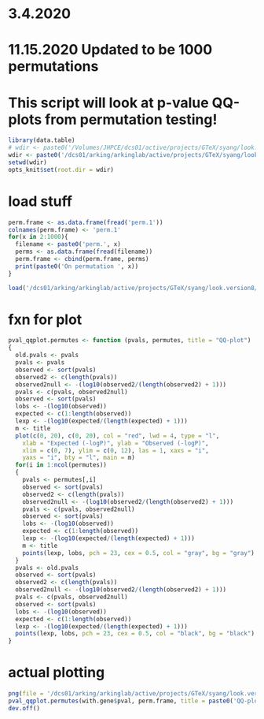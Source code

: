 # 3.4.2020
# 11.15.2020 Updated to be 1000 permutations

# This script will look at p-value QQ-plots from permutation testing!
```r
library(data.table)
# wdir <- paste0('/Volumes/JHPCE/dcs01/active/projects/GTeX/syang/look.version8/new.permutation.method/Whole Blood')
wdir <- paste0('/dcs01/arking/arkinglab/active/projects/GTeX/syang/look.version8/new.permutation.method/Whole Blood')
setwd(wdir)
opts_knit$set(root.dir = wdir)
```
		
# load stuff
```r
perm.frame <- as.data.frame(fread('perm.1'))
colnames(perm.frame) <- 'perm.1'
for(x in 2:1000){
  filename <- paste0('perm.', x)
  perms <- as.data.frame(fread(filename))
  perm.frame <- cbind(perm.frame, perms)
  print(paste0('On permutation ', x))
}

load('/dcs01/arking/arkinglab/active/projects/GTeX/syang/look.version8/Whole Blood/with.gene.rds')
```

# fxn for plot
```r
pval_qqplot.permutes <- function (pvals, permutes, title = "QQ-plot")
{
  old.pvals <- pvals
  pvals <- pvals
  observed <- sort(pvals)
  observed2 <- c(length(pvals))
  observed2null <- -(log10(observed2/(length(observed2) + 1)))
  pvals <- c(pvals, observed2null)
  observed <- sort(pvals)
  lobs <- -(log10(observed))
  expected <- c(1:length(observed))
  lexp <- -(log10(expected/(length(expected) + 1)))
  m <- title
  plot(c(0, 20), c(0, 20), col = "red", lwd = 4, type = "l",
    xlab = "Expected (-logP)", ylab = "Observed (-logP)",
    xlim = c(0, 7), ylim = c(0, 12), las = 1, xaxs = "i",
    yaxs = "i", bty = "l", main = m)
  for(i in 1:ncol(permutes))
  {
    pvals <- permutes[,i]
    observed <- sort(pvals)
    observed2 <- c(length(pvals))
    observed2null <- -(log10(observed2/(length(observed2) + 1)))
    pvals <- c(pvals, observed2null)
    observed <- sort(pvals)
    lobs <- -(log10(observed))
    expected <- c(1:length(observed))
    lexp <- -(log10(expected/(length(expected) + 1)))
    m <- title
    points(lexp, lobs, pch = 23, cex = 0.5, col = "gray", bg = "gray")
  }
  pvals <- old.pvals
  observed <- sort(pvals)
  observed2 <- c(length(pvals))
  observed2null <- -(log10(observed2/(length(observed2) + 1)))
  pvals <- c(pvals, observed2null)
  observed <- sort(pvals)
  lobs <- -(log10(observed))
  expected <- c(1:length(observed))
  lexp <- -(log10(expected/(length(expected) + 1)))
  points(lexp, lobs, pch = 23, cex = 0.5, col = "black", bg = "black")
}
```

# actual plotting
```r
png(file = '/dcs01/arking/arkinglab/active/projects/GTeX/syang/look.version8/pval_plot.png', width = 600, height = 400, units = 'px')
pval_qqplot.permutes(with.gene$pval, perm.frame, title = paste0('QQ-plot for Whole Blood')) 
dev.off()
```